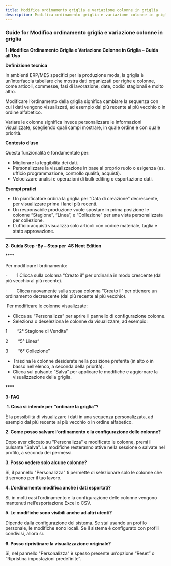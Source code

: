 ```yaml
---
title: Modifica ordinamento griglia e variazione colonne in griglia
description: Modifica ordinamento griglia e variazione colonne in griglia
---
```


### Guide for Modifica ordinamento griglia e variazione colonne in griglia

**1: Modifica Ordinamento Griglia e Variazione Colonne in Griglia – Guida all’Uso**

**Definizione tecnica**

In ambienti ERP/MES specifici per la produzione moda, la griglia è un’interfaccia tabellare che mostra dati organizzati per righe e colonne, come articoli, commesse, fasi di lavorazione, date, codici stagionali e molto altro.

Modificare l’ordinamento della griglia significa cambiare la sequenza con cui i dati vengono visualizzati, ad esempio dal più recente al più vecchio o in ordine alfabetico.

Variare le colonne significa invece personalizzare le informazioni visualizzate, scegliendo quali campi mostrare, in quale ordine e con quale priorità.

**Contesto d’uso**

Questa funzionalità è fondamentale per:

* Migliorare la leggibilità dei dati.
* Personalizzare la visualizzazione in base al proprio ruolo o esigenza (es. ufficio programmazione, controllo qualità, acquisti).
* Velocizzare analisi e operazioni di bulk editing o esportazione dati.

**Esempi pratici**

* Un pianificatore ordina la griglia per “Data di creazione” decrescente, per visualizzare prima i lanci più recenti.
* Un responsabile produzione vuole spostare in prima posizione le colonne “Stagione”, “Linea”, e “Collezione” per una vista personalizzata per collezione.
* L’ufficio acquisti visualizza solo articoli con codice materiale, taglia e stato approvazione.

***

**2: Guida Step -By – Step per  4S Next Edition**

**** 

Per modificare l’ordinamento:

·        1.Clicca sulla colonna “Creato il” per ordinarla in modo crescente (dal più vecchio al più recente).

·        Clicca nuovamente sulla stessa colonna “Creato il” per ottenere un ordinamento decrescente (dal più recente al più vecchio).

 Per modificare le colonne visualizzate:

* Clicca su “Personalizza” per aprire il pannello di configurazione colonne.
* Seleziona o deseleziona le colonne da visualizzare, ad esempio:

1        “2° Stagione di Vendita”

2        “5° Linea”

3        “6° Collezione”

* Trascina le colonne desiderate nella posizione preferita (in alto o in basso nell’elenco, a seconda della priorità).
* Clicca sul pulsante “Salva” per applicare le modifiche e aggiornare la visualizzazione della griglia.

**** 

**3: FAQ**

 **1. Cosa si intende per “ordinare la griglia”?**

È la possibilità di visualizzare i dati in una sequenza personalizzata, ad esempio dal più recente al più vecchio o in ordine alfabetico.

**2. Come posso salvare l’ordinamento e la configurazione delle colonne?**

Dopo aver cliccato su "Personalizza" e modificato le colonne, premi il pulsante "Salva". Le modifiche resteranno attive nella sessione o salvate nel profilo, a seconda dei permessi.

**3. Posso vedere solo alcune colonne?**

Sì, il pannello "Personalizza" ti permette di selezionare solo le colonne che ti servono per il tuo lavoro.

**4. L’ordinamento modifica anche i dati esportati?**

Sì, in molti casi l’ordinamento e la configurazione delle colonne vengono mantenuti nell’esportazione Excel o CSV.

**5. Le modifiche sono visibili anche ad altri utenti?**

Dipende dalla configurazione del sistema. Se stai usando un profilo personale, le modifiche sono locali. Se il sistema è configurato con profili condivisi, allora sì.

**6. Posso ripristinare la visualizzazione originale?**

Sì, nel pannello "Personalizza" è spesso presente un’opzione “Reset” o “Ripristina impostazioni predefinite”.